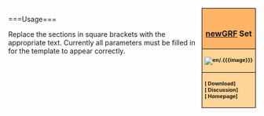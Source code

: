 <div style="float:right; padding-left:12px; background:#ffffff;">
<div style="border:1px solid #000000; background:#ffb466; padding:5px; -moz-border-radius-topleft:5px; -moz-border-radius-topright:5px; font-size: 12pt;">
<center><strong><font size="3">{{{Name}}}<br/>[[en/newgrf|newGRF]] Set</font></strong></center>
</div>
<div style="border:1px solid black; border-top-width: 0px; background:#ffd496; padding:5px; font-size: 8pt; font-weight:bold">
[[File:en/.{{{image}}}]]<br/>
</div>
<div style="border:1px solid black; border-top-width: 0px; background:#ffd496; padding:5px; -moz-border-radius-bottomleft:5px; -moz-border-radius-bottomright:8px; font-size: 8pt; font-weight:bold">
[{{{Download}}} Download]<br/>
[{{{Discussion}}} Discussion]<br/>
[{{{Homepage}}} Homepage]<br/>
</div>
</div>
<includeonly>[[Category:en/newGRF Sets|{{PAGENAME}}]]</includeonly>
<noinclude>===Usage===
{{newgrf set<br/>
|Name=[grf name]<br/>
|Image=[image.grf]<br/>
|Download=[url of download page]<br/>
|Discussion=[url of discussion page]<br/>
|Homepate=[url of homepage]<br/>
}}

Replace the sections in square brackets with the appropriate text. Currently all parameters must be filled in for the template to appear correctly.</noinclude>
